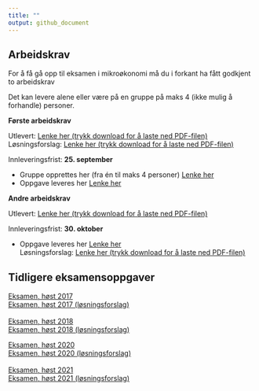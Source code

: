 ```yaml
---
title: ""
output: github_document
---
```


## Arbeidskrav 

For å få gå opp til eksamen i mikroøkonomi må du i forkant ha fått godkjent to arbeidskrav

Det kan levere alene eller være på en gruppe på maks 4 (ikke mulig å forhandle) personer.

**Første arbeidskrav**

Utlevert: [Lenke her (trykk download for å laste ned PDF-filen)](https://github.com/joernih/BOEA203Mikrooekonomi/blob/main/inst/arbeidskrav/Arbeidskrav%201.pdf)
<br>
Løsningsforslag: [Lenke her (trykk download for å laste ned PDF-filen)](https://github.com/joernih/BOEA203Mikrooekonomi/blob/main/inst/arbeidskrav/Arbeidskrav%201_losning.pdf)

Innleveringsfrist: **25. september** 
 
- Gruppe opprettes her (fra én til maks 4 personer) [Lenke her](https://hvl.instructure.com/courses/23179/groups)
- Oppgave leveres her [Lenke her](https://hvl.instructure.com/courses/23179/assignments/58706)

**Andre arbeidskrav**

Utlevert: [Lenke her (trykk download for å laste ned PDF-filen)](https://github.com/joernih/BOEA203Mikrooekonomi/blob/main/inst/arbeidskrav/Arbeidskrav%202.pdf)
<br>

Innleveringsfrist: **30. oktober**

- Oppgave leveres her [Lenke her](https://hvl.instructure.com/courses/23179/assignments/59620)
<br>
Løsningsforslag: [Lenke her (trykk download for å laste ned PDF-filen)](https://github.com/joernih/BOEA203Mikrooekonomi/blob/main/inst/arbeidskrav/Arbeidskrav%202_losning.pdf)

## Tidligere eksamensoppgaver
[Eksamen, høst 2017](https://github.com/joernih/BOEA203Mikrooekonomi/blob/main/inst/eksamensoppgaver/Eksamen_Host_2017.pdf)
<br>
[Eksamen, høst 2017 (løsningsforslag)](https://github.com/joernih/BOEA203Mikrooekonomi/blob/main/inst/eksamensoppgaver/Losning_Eksamen_Host_2017.pdf)
<br>
<br>
[Eksamen, høst 2018](https://github.com/joernih/BOEA203Mikrooekonomi/blob/main/inst/eksamensoppgaver/Eksamen_Host%202018.pdf)
<br>
[Eksamen, høst 2018 (løsningsforslag)](https://github.com/joernih/BOEA203Mikrooekonomi/blob/main/inst/eksamensoppgaver/Losning_Eksamen_Host_2018.pdf)





[Eksamen, høst 2020](https://github.com/joernih/BOEA203Mikrooekonomi/blob/main/inst/eksamensoppgaver/Eksamen_B%C3%98A203%20(Mikro%C3%B8konomi%201)_H%C3%B8st%202021.pdf)
<br>
[Eksamen, høst 2020 (løsningsforslag)](https://github.com/joernih/BOEA203Mikrooekonomi/blob/main/inst/eksamensoppgaver/Sensorveiledning%20-%20eksamen%20B%C3%98A203%20(Mikro%C3%B8konomi%201)_h%C3%B8sten%202020.pdf)
<br>
<br>
[Eksamen, høst 2021](https://github.com/joernih/BOEA203Mikrooekonomi/blob/main/inst/eksamensoppgaver/Eksamen_B%C3%98A203%20(Mikro%C3%B8konomi%201)_H%C3%B8st%202020.pdf)
<br>
[Eksamen, høst 2021 (løsningsforslag)](https://github.com/joernih/BOEA203Mikrooekonomi/blob/main/inst/eksamensoppgaver/L%C3%B8sningsforslag_Eksamen_B%C3%98A203%20(Mikro%C3%B8konomi%201)_H%C3%B8st%202021.pdf)

